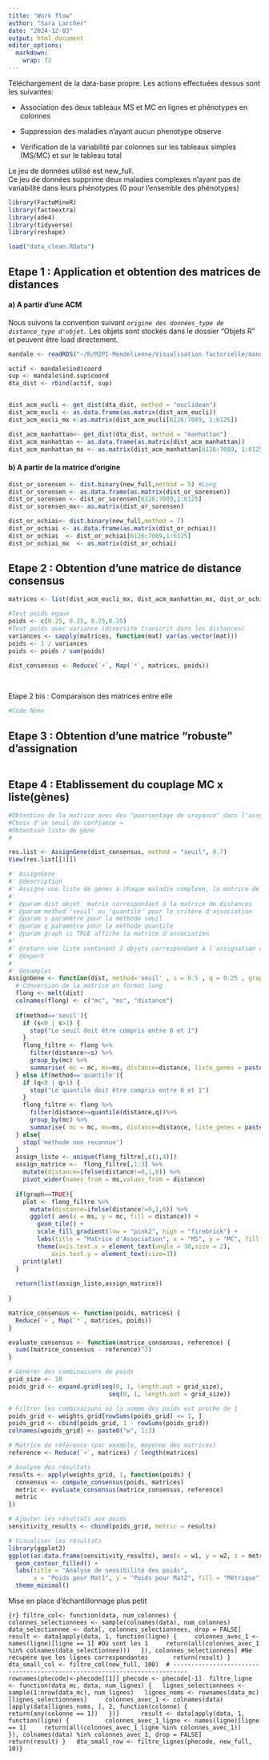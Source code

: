 ```yaml
---
title: "Work flow"
author: "Sara Larcher"
date: "2024-12-03"
output: html_document
editor_options: 
  markdown: 
    wrap: 72
---
```


Téléchargement de la data-base propre. Les actions effectuées dessus
sont les suivantes:

-   Association des deux tableaux MS et MC en lignes et phénotypes en
    colonnes

-   Suppression des maladies n'ayant aucun phenotype observe

-   Vérification de la variabilité par colonnes sur les tableaux simples
    (MS/MC) et sur le tableau total

Le jeu de données utilisé est new_full.\
Ce jeu de données supprime deux maladies complexes n'ayant pas de
variabilité dans leurs phénotypes (0 pour l'ensemble des phénotypes)

```r
library(FactoMineR)
library(factoextra)
library(ade4) 
library(tidyverse)
library(reshape)

load("data_clean.RData")
```

## Etape 1 : Application et obtention des matrices de distances

#### a) A partir d'une ACM

Nous suivons la convention suivant
*`origine des données_type de distance_type d'objet.`* Les objets sont
stockés dans le dossier "Objets R" et peuvent être load directement.

```r
mandale <- readRDS("~/R/M2PI-Mendelienne/Visualisation factorielle/mandale.rds")

actif <- mandale$ind$coord
sup <- mandale$ind.sup$coord
dta_dist <- rbind(actif, sup)


dist_acm_eucli <- get_dist(dta_dist, method = "euclidean")
dist_acm_eucli <- as.data.frame(as.matrix(dist_acm_eucli))
dist_acm_eucli_mx <-as.matrix(dist_acm_eucli[6126:7089, 1:6125])

dist_acm_manhattan<- get_dist(dta_dist, method = "manhattan")
dist_acm_manhattan <- as.data.frame(as.matrix(dist_acm_manhattan))
dist_acm_manhattan_mx <- as.matrix(dist_acm_manhattan[6126:7089, 1:6125])

```

#### b) A partir de la matrice d'origine

```r
dist_or_sorensen <- dist.binary(new_full,method = 5) #Long 
dist_or_sorensen <- as.data.frame(as.matrix(dist_or_sorensen))
dist_or_sorensen <- dist_or_sorensen[6126:7089,1:6125]
dist_or_sorensen_mx<- as.matrix(dist_or_sorensen)

dist_or_ochiai<- dist.binary(new_full,method = 7)
dist_or_ochiai <- as.data.frame(as.matrix(dist_or_ochiai))
dist_or_ochiai  <- dist_or_ochiai[6126:7089,1:6125]
dist_or_ochiai_mx  <- as.matrix(dist_or_ochiai)
```

## Etape 2 : Obtention d'une matrice de distance consensus

```r
matrices <- list(dist_acm_eucli_mx, dist_acm_manhattan_mx, dist_or_ochiai_mx,dist_or_sorensen_mx)

#Test poids egaux 
poids <- c(0.25, 0.25, 0.25,0.25)
#Test poids avec variance (diversite transcrit dans les distances)
variances <- sapply(matrices, function(mat) var(as.vector(mat)))
poids <- 1 / variances
poids <- poids / sum(poids)

dist_consensus <- Reduce(`+`, Map(`*`, matrices, poids))
```

```r

```

\
Etape 2 bis : Comparaison des matrices entre elle

```r
#Code Nemo 
```

## Etape 3 : Obtention d'une matrice "robuste" d'assignation 

```r


```

## Etape 4 : Etablissement du couplage MC x liste(gènes)

```r
#Obtention de la matrice avec des "pourcentage de croyance" dans l'association 
#Choix d'un seuil de confiance =
#Obtention liste de gène 
#

res.list <- AssignGene(dist_consensus, method = "seuil", 0.7)
View(res.list[[1]])

```

```r
#' AssignGene
#' @description
#' Assigne une liste de gènes à chaque maladie complexe, la matrice de distances a en colonne les ms et en ligne les mc
#'
#' @param dist objet  matrix correspondant à la matrice de distances
#' @param method 'seuil' ou 'quantile' pour le critère d'association
#' @param s paramètre pour la méthode seuil
#' @param q paramètre pour la méthode quantile
#' @param graph si TRUE affiche la matrice d'association
#'
#' @return une liste contenant 2 objets correspondant à l'assignation d'une liste de gènes par maladie et la matrice d'assignation
#' @export
#'
#' @examples
AssignGene <- function(dist, method='seuil' , s = 0.5 , q = 0.25 , graph = TRUE){
  # Conversion de la matrice en format long
  flong <- melt(dist)
  colnames(flong) <- c("mc", "ms", "distance")
  
  if(method=='seuil'){
    if (s<0 | s>1) {
      stop("Le seuil doit être compris entre 0 et 1")
    }
    flong_filtre <- flong %>% 
      filter(distance>=s) %>% 
      group_by(mc) %>% 
      summarise( mc = mc, ms=ms, distance=distance, liste_genes = paste(ms,collapse = " ; "),.groups = 'drop')
  } else if(method=='quantile'){
    if (q<0 | q>1) {
      stop("Le quantile doit être compris entre 0 et 1")
    }
    flong_filtre <- flong %>% 
      filter(distance>=quantile(distance,q))%>% 
      group_by(mc) %>% 
      summarise( mc = mc, ms=ms, distance=distance, liste_genes = paste(ms,collapse = " ; "),.groups = 'drop')
  } else{
    stop('méthode non reconnue')
  }
  assign_liste <- unique(flong_filtre[,c(1,4)])
  assign_matrice <-  flong_filtre[,1:3] %>% 
    mutate(distance=ifelse(distance!=0,1,0)) %>% 
    pivot_wider(names_from = ms,values_from = distance) 
  
  if(graph==TRUE){
    plot <- flong_filtre %>% 
      mutate(distance=ifelse(distance!=0,1,0)) %>% 
      ggplot( aes(x = ms, y = mc, fill = distance)) +
        geom_tile() +
        scale_fill_gradient(low = "pink2", high = "firebrick") +
        labs(title = "Matrice d'Association", x = "MS", y = "MC", fill = "Distance")+
        theme(axis.text.x = element_text(angle = 30,size = 2),
            axis.text.y = element_text(size=3))
    print(plot)
  }
  
  return(list(assign_liste,assign_matrice))
  
}

```

```r
matrice_consensus <- function(poids, matrices) {
  Reduce(`+`, Map(`*`, matrices, poids))
}

evaluate_consensus <- function(matrice_consensus, reference) {
  sum((matrice_consensus - reference)^2)
}

# Générer des combinaisons de poids
grid_size <- 10  
poids_grid <- expand.grid(seq(0, 1, length.out = grid_size),
                            seq(0, 1, length.out = grid_size))

# Filtrer les combinaisons où la somme des poids est proche de 1
poids_grid <- weights_grid[rowSums(poids_grid) <= 1, ]
poids_grid <- cbind(poids_grid, 1 - rowSums(poids_grid))
colnames(wpoids_grid) <- paste0("w", 1:3)

# Matrice de référence (par exemple, moyenne des matrices)
reference <- Reduce(`+`, matrices) / length(matrices)

# Analyse des résultats
results <- apply(weights_grid, 1, function(poids) {
  consensus <- compute_consensus(poids, matrices)
  metric <- evaluate_consensus(matrice_consensus, reference)
  metric
})

# Ajouter les résultats aux poids
sensitivity_results <- cbind(poids_grid, metric = results)

# Visualiser les résultats
library(ggplot2)
ggplot(as.data.frame(sensitivity_results), aes(x = w1, y = w2, z = metric)) +
  geom_contour_filled() +
  labs(title = "Analyse de sensibilité des poids",
       x = "Poids pour Mat1", y = "Poids pour Mat2", fill = "Métrique") +
  theme_minimal()
```

Mise en place d'échantillonnage plus petit

```{r} filtre_col<- function(data, num_colonnes) {   colonnes_selectionnees <- sample(colnames(data), num_colonnes)   data_selectionnee <- data[, colonnes_selectionnees, drop = FALSE]      result <- data[apply(data, 1, function(ligne) {     colonnes_avec_1 <- names(ligne)[ligne == 1] #Où sont les 1     return(all(colonnes_avec_1 %in% colnames(data_selectionnee)))   }), colonnes_selectionnees] #Ne recupére que les lignes correspondantes       return(result) }  dta_small_col <- filtre_col(new_full, 100)  # --------------------------------------------------------------------------    rownames(phecode)<-phecode[[1]] phecode <- phecode[-1]  filtre_ligne <- function(data_mc, data, num_lignes) {   lignes_selectionnees <- sample(1:nrow(data_mc), num_lignes)   lignes_noms <- rownames(data_mc)[lignes_selectionnees]     colonnes_avec_1 <- colnames(data)[apply(data[lignes_noms, ], 2, function(colonne) {     return(any(colonne == 1))   })]      result <- data[apply(data, 1, function(ligne) {          colonnes_avec_1_ligne <- names(ligne)[ligne == 1]     return(all(colonnes_avec_1_ligne %in% colonnes_avec_1))   }), colnames(data) %in% colonnes_avec_1, drop = FALSE]      return(result) }   dta_small_row <- filtre_lignes(phecode, new_full, 10)}
```

## 

